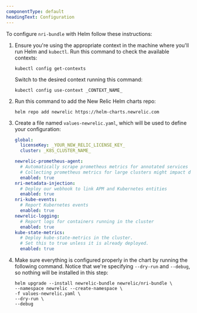 ```yaml
---
componentType: default
headingText: Configuration
---
```


To configure `nri-bundle` with Helm follow these instructions:

1. Ensure you're using the appropriate context in the machine where you'll run Helm and `kubectl`. Run this command to check the available contexts:
    
    ```shell
    kubectl config get-contexts
    ```
    
    Switch to the desired context running this command:
    
    ```shell
    kubectl config use-context _CONTEXT_NAME_
    ```

2. Run this command to add the New Relic Helm charts repo:

    ```shell
    helm repo add newrelic https://helm-charts.newrelic.com
    ```

3. Create a file named `values-newrelic.yaml`, which will be used to define your configuration:

    ```yaml
    global:
      licenseKey: _YOUR_NEW_RELIC_LICENSE_KEY_
      cluster: _K8S_CLUSTER_NAME_
    
    newrelic-prometheus-agent:
      # Automatically scrape prometheus metrics for annotated services in the cluster
      # Collecting prometheus metrics for large clusters might impact data usage significantly
      enabled: true
    nri-metadata-injection:
      # Deploy our webhook to link APM and Kubernetes entities
      enabled: true
    nri-kube-events:
      # Report Kubernetes events
      enabled: true
    newrelic-logging:
      # Report logs for containers running in the cluster
      enabled: true
    kube-state-metrics:
      # Deploy kube-state-metrics in the cluster.
      # Set this to true unless it is already deployed.
      enabled: true
    ```

4. Make sure everything is configured properly in the chart by running the following command. Notice that we're specifying `--dry-run` and `--debug`, so nothing will be installed in this step:

    ```shell
    helm upgrade --install newrelic-bundle newrelic/nri-bundle \
    --namespace newrelic --create-namespace \
    -f values-newrelic.yaml \
    --dry-run \
    --debug
    ```

